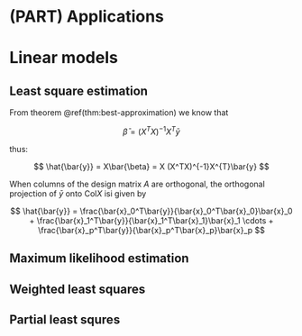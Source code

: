 
# (PART) Applications {-}

# Linear models

## Least square estimation 

From theorem \@ref(thm:best-approximation) we know that 






$$
\bar{\beta} = (X^TX)^{-1}X^T\bar{y}
$$

thus: 

$$
\hat{\bar{y}} = X\bar{\beta} = X (X^TX)^{-1}X^{T}\bar{y}
$$

When columns of the design matrix $A$ are orthogonal, the orthogonal projection of $\bar{y}$ onto Col$X$ isi given by 

$$
\hat{\bar{y}} = \frac{\bar{x}_0^T\bar{y}}{\bar{x}_0^T\bar{x}_0}\bar{x}_0 + 
\frac{\bar{x}_1^T\bar{y}}{\bar{x}_1^T\bar{x}_1}\bar{x}_1
\cdots +
\frac{\bar{x}_p^T\bar{y}}{\bar{x}_p^T\bar{x}_p}\bar{x}_p
$$

## Maximum likelihood estimation

## Weighted least squares

## Partial least squres